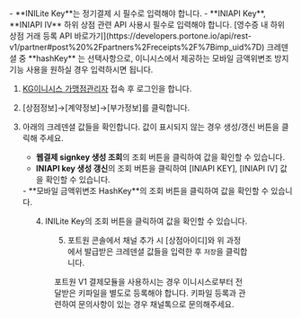 



<VersionGate v="v1">
  <Hint style="info">
    - **INILite Key**는 정기결제 시 필수로 입력해야 합니다.
    - **INIAPI Key**, **INIAPI IV** 하위 상점 관련 API 사용시 필수로 입력해야 합니다. [영수증 내 하위 상점 거래 등록 API 바로가기](https://developers.portone.io/api/rest-v1/partner#post%20%2Fpartners%2Freceipts%2F%7Bimp_uid%7D)
  </Hint>
</VersionGate>

<VersionGate v="v2">
  <Hint style="info">
    크레덴셜 중 **hashKey** 는 선택사항으로, 이니시스에서 제공하는 모바일 금액위변조 방지 기능 사용을 원하실 경우 입력하시면 됩니다.
  </Hint>
</VersionGate>

1. [KG이니시스 가맹점관리자](https://iniweb.inicis.com/security/login.do) 접속 후 로그인을 합니다.

2. \[상점정보]→\[계약정보]→\[부가정보]를 클릭합니다.

3. 아래의 크레덴셜 값들을 확인합니다. 값이 표시되지 않는 경우 생성/갱신 버튼을 클릭해 주세요.

   - **웹결제 signkey 생성 조회**의 조회 버튼을 클릭하여 값을 확인할 수 있습니다.
   - **INIAPI key 생성 갱신**의 조회 버튼을 클릭하여 \[INIAPI KEY], \[INIAPI IV] 값을 확인할 수 있습니다.

   <VersionGate v="v2">
     - **모바일 금액위변조 HashKey**의 조회 버튼을 클릭하여 값을 확인할 수 있습니다.
   </VersionGate>

<Figure src={image15} caption="KG이니시스 가맹점관리자 내 크레덴셜 정보 조회 화면 1" />

4. INILite Key의 조회 버튼을 클릭하여 값을 확인할 수 있습니다.

<Figure src={image23} caption="KG이니시스 가맹점관리자 내 크레덴셜 정보 조회 화면 2" />

5. 포트원 콘솔에서 채널 추가 시 \[상점아이디]와 위 과정에서 발급받은 크레덴셜 값들을 입력한 후 `저장`을 클릭합니다.

<VersionGate v="v1">
  <Hint style="warning">
    포트원 V1 결제모듈을 사용하시는 경우 이니시스로부터 전달받은 키파일을 별도로 등록해야 합니다. 키파일 등록과 관련하여 문의사항이 있는 경우 채널톡으로 문의해주세요.
  </Hint>
</VersionGate>
